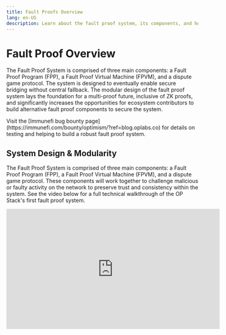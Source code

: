 ```yaml
---
title: Fault Proofs Overview
lang: en-US
description: Learn about the fault proof system, its components, and how they will work together to enhance decentralization in the Optimism ecosystem.
---
```



# Fault Proof Overview

The Fault Proof System is comprised of three main components: a Fault Proof Program (FPP), a Fault Proof Virtual Machine (FPVM), and a dispute game protocol.
The system is designed to eventually enable secure bridging without central fallback.
The modular design of the fault proof system lays the foundation for a multi-proof future, inclusive of ZK proofs, and significantly increases the opportunities for ecosystem contributors to build alternative fault proof components to secure the system.

<Callout type="info">
  Visit the [Immunefi bug bounty page](https://immunefi.com/bounty/optimism/?ref=blog.oplabs.co) for details on testing and helping to build a robust fault proof system.
</Callout>

## System Design & Modularity

The Fault Proof System is comprised of three main components: a Fault Proof Program (FPP), a Fault Proof Virtual Machine (FPVM), and a dispute game protocol.
These components will work together to challenge malicious or faulty activity on the network to preserve trust and consistency within the system.
See the video below for a full technical walkthrough of the OP Stack's first fault proof system.

<iframe width="560" height="315" src="https://www.youtube.com/embed/nIN5sNc6nQM?si=TL9TcoV01PNcD8D2" title="Walkthrough: OP Stack Fault Proof System Alpha Release" frameborder="0" allow="accelerometer; autoplay; clipboard-write; encrypted-media; gyroscope; picture-in-picture; web-share" allowfullscreen />

The OP Stack's unique, modular design allows the decoupling of the FPP and FPVM, resulting in the following:

*   development of multiple proof systems, unique dispute games, and a variety of FPVMs in the future.
*   custom-built fault proof systems comprised of any combination of these isolated components—including validity proofs, attestation proofs, or ZKVM.
*   dispute games in the dispute protocol backed by multiple security mechanisms.

## Fault Proof Program

The default for this system component is `op-program`, which implements a fault proof program that runs through the rollup state-transition to verify an L2 output from L1 inputs. This verifiable output can then resolve a disputed output on L1.

The program is designed so that it can be run in a deterministic way such that two invocations with the same input data will result in not only the same output, but the same program execution trace. This allows it to be run in an on-chain VM as part of the dispute resolution process.

## Fault Proof Virtual Machine

The Fault Proof Virtual Machine (FPVM) is one of the modules in the OP Stack's fault proof system.
OP Stack's modularity decouples the Fault Proof Program (FPP) from the Fault Proof Virtual Machine (FPVM) to enable next-level composability and efficient parallelized upgrades to both components. The FPP (client-side) that runs within the FPVM is the part that expresses the L2 state-transition, and the interface between FPVM and FPP is standardized and documented in the [specs](https://github.com/ethereum-optimism/optimism/blob/546fb2c7a5796b7fe50b0b7edc7666d3bd281d6f/specs/cannon-fault-proof-vm.md).

Through this separation, the VM stays ultra-minimal: Ethereum protocol changes, like EVM op-code additions, do not affect the VM. Instead, when the protocol changes, the FPP can simply be updated to import the new state-transition components from the node software. Similar to playing a new version of a game on the same game console, the L1 proof system can be updated to prove a different program.

The FPVM is tasked with lower-level instruction execution. The FPP needs to be emulated. The VM requirements are low: the program is synchronous, and all inputs are loaded through the same pre-image oracle, but all of this still has to be proven in the L1 EVM onchain.
To do this, only one instruction is proven at a time. The bisection game will narrow down the task of proving a full execution trace to just a single instruction. Proving the instruction may look different for each FPVM, but generally it looks similar to Cannon, which proves the instruction as follows:

*   To execute the instruction, the VM emulates something akin to an instruction-cycle of a thread-context: the instruction is read from memory, interpreted, and the register-file and memory may change a little.
*   To support the pre-image oracle, and basic program runtime needs like memory-allocation, the execution also supports a subset of linux syscalls. Read/write syscalls allow interaction with the pre-image oracle: the program writes a hash as request for a pre-image, and then reads the value in small chunks at a time.

[Cannon](cannon) is the default FPVM used in all disputes. [MIPS](mips) is the alternative FPVM that can be implemented due to the modularity of the dispute game.

## Dispute Game Protocol

In the Dispute protocol, different types of dispute games can be created, managed, and upgraded through the [DisputeGameFactory](https://github.com/ethereum-optimism/optimism/blob/6a53c7a3294edf140d552962f81c0f742bf445f9/packages/contracts-bedrock/src/dispute/DisputeGameFactory.sol#L4).
This opens the door to innovative features, like aggregate proof systems and the ability to expand the protocol to allow for disputing things apart from the state of L2, such as a `FaultDisputeGame` geared towards on-chain binary verification.

A dispute game is a core primitive to the dispute protocol. It models a simple state machine, and it is initialized with a 32 byte commitment to any piece of information of which the validity can be disputed.
They contain a function to resolve this commitment to be true or false, which is left for the implementor of the primitive to define. Dispute games themselves rely on two fundamental properties:

*   Incentive Compatibility: The system penalizes false claims and rewards truthful ones to ensure fair participation.
*   Resolution: Each game has a mechanism to definitively validate or invalidate the root claim.

The standard is the bi-section game. This is a specific type of dispute game, and the first game built in the OP Stack's dispute protocol. In this game, players go back and forth, dividing an execution trace until reaching individual steps.
After bisection has reached commitments to the state at individual trace instructions, the `FaultDisputeGame` executes a single instruction step on chain using a generic VM.
The VM's state transition function, which we'll call `T`, can be anything, so long as it adheres to the form `T(s, i) -> s'`, where `s` = the agreed upon prestate, `i` = the state transition inputs, and `s'` = the post state.

The first full implementation of the VM generic in the bisection game includes a single MIPS thread context on top of the EVM to execute single instructions within an execution trace generated by `Cannon` and the `op-program`.

## Next Steps

*   See [Mips.sol](mips) to learn more about the alternative Fault Proof Virtual Machine.
*   See [Cannon FPVM Specification](https://github.com/ethereum-optimism/optimism/blob/546fb2c7a5796b7fe50b0b7edc7666d3bd281d6f/specs/cannon-fault-proof-vm.md) for more detail.
